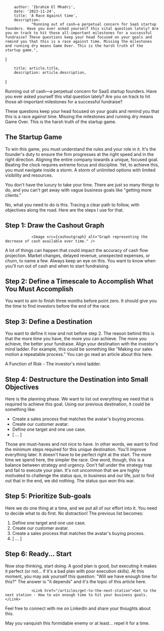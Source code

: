 
        author: 'Ibrahim El Mhadri',
        date: '2023-11-24',
        title: 'A Race Against time',
        description:
                "Running out of cash—a perpetual concern for SaaS startup founders. Have you ever asked yourself this vital question lately? Are you on track to hit those all-important milestones for a successful fundraise? These questions keep your head focused on your goals and remind you that this is a race against time. Missing the milestones and running dry means Game Over. This is the harsh truth of the startup game.",
}

        title: article.title,
        description: article.description,
}


Running out of cash—a perpetual concern for SaaS startup founders. Have you ever asked yourself this vital question lately? Are you on track to hit those all-important milestones for a successful fundraise?

These questions keep your head focused on your goals and remind you that this is a race against time. Missing the milestones and running dry means Game Over. This is the harsh truth of the startup game.

                

## The Startup Game

To win this game, you must understand the rules and your role in it. It's the founder's duty to ensure the firm progresses at the right speed and in the right direction. Aligning the entire company towards a unique, focused goal.
Beating the clock requires extreme focus and discipline. Yet, to achieve this, you must navigate inside a storm. A storm of unlimited options with limited visibility and resources.

You don't have the luxury to take your time. There are just so many things to do, and you can't get away with vague business goals like "getting more clients."

No, what you need to do is this. Tracing a clear path to follow, with objectives along the road. Here are the steps I use for that.

## Step 1: Draw the Cashout Graph

                <Image src={cashoutgraph} alt="Graph representing the decrease of cash available over time." />

A lot of things can happen that could impact the accuracy of cash flow projection. Market changes, delayed revenue, unexpected expenses, or churn, to name a few. Always keep an eye on this. You want to know when you'll run out of cash and when to start fundraising.

## Step 2: Define a Timescale to Accomplish What You Must Accomplish

You want to aim to finish three months before point zero. It should give you the time to find investors before the end of the race.

## Step 3: Define a Destination

You want to define it now and not before step 2. The reason behind this is that the more time you have, the more you can achieve. The more you achieve, the better your fundraise.
Align your destination with the investor's mind ladder. For example, this could be something like "Making our sales motion a repeatable process." You can go read an article about this here. 

 <Link href="/articles/a-function-of-risk">A Function of Risk - The investor's mind ladder</Link>.

## Step 4: Destructure the Destination into Small Objectives

Here is the planning phase. We want to list out everything we need that is required to achieve this goal. Using our previous destination, it could be something like:
* Create a sales process that matches the avatar's buying process.
* Create our customer avatar.
* Define one target and one use case.
* [ ... ] 

Those are must-haves and not nice to have. In other words, we want to find the minimum steps required for this unique destination. You'll improve everything later. It doesn't have to be perfect right at the start. The more time we spend here, the simpler the race.
One word, though, this is a balance between strategy and urgency. Don't fall under the strategy trap and fail to execute your plan. It's not uncommon that we are highly motivated to challenge the status quo, in business and our life, just to find out that in the end, we did nothing. The status quo won this war.

## Step 5: Prioritize Sub-goals

Here we do one thing at a time, and we put all of our effort into it. You need to decide what to do first. No distraction! The previous list becomes:
1. Define one target and one use case.
2. Create our customer avatar.
3. Create a sales process that matches the avatar's buying process.
4. [ ... ]

## Step 6: Ready... Start

Now stop thinking, start doing. A good plan is good, but executing it makes it perfect (or not... if it's a bad plan with poor execution skills).
At this moment, you may ask yourself this question: "Will we have enough time for this?" The answer is "it depends" and it's the topic of this article here. 

                <Link href="/articles/get-to-the-next-station">Get to the next station - How to win enough time to hit your business goals.</Link>


Feel free to connect with me on LinkedIn and share your thoughts about this.

May you vanquish this formidable enemy or at least... repel it for a time.
